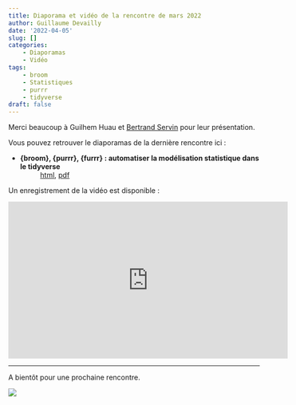 ```yaml
---
title: Diaporama et vidéo de la rencontre de mars 2022
author: Guillaume Devailly
date: '2022-04-05'
slug: []
categories:
    - Diaporamas
    - Vidéo
tags:
    - broom
    - Statistiques
    - purrr
    - tidyverse
draft: false
---
```


Merci beaucoup à Guilhem Huau et [Bertrand Servin](https://twitter.com/BertrandServin) pour leur présentation.

Vous pouvez retrouver le diaporamas de la dernière rencontre ici :

- **{broom}, {purrr}, {furrr} : automatiser la modélisation statistique dans le tidyverse**
: [html](https://genoweb.toulouse.inra.fr/~servin/broom-r-toulouse.html), 
[pdf](https://r-toulouse.netlify.app/diapos/2022_03_31_broom.pdf)

Un enregistrement de la vidéo est disponible :

<iframe width="560" height="315" src="https://www.youtube.com/embed/23DTptigzwE" title="YouTube video player" frameborder="0" allow="accelerometer; autoplay; clipboard-write; encrypted-media; gyroscope; picture-in-picture" allowfullscreen></iframe>

---

A bientôt pour une prochaine rencontre.

![](/img/logo.svg)
